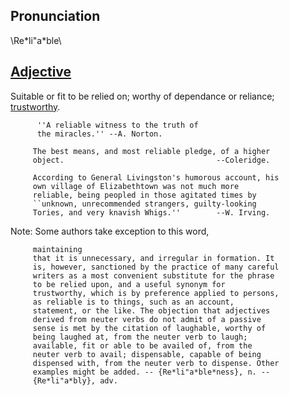 == Pronunciation == 	

\Re*li"a*ble\ 

== [[Adjective]] == 

Suitable or fit to be relied on; worthy of dependance or
reliance; [[trustworthy]].

       ''A reliable witness to the truth of
       the miracles.'' --A. Norton.

      The best means, and most reliable pledge, of a higher
      object.                                  --Coleridge.

      According to General Livingston's humorous account, his
      own village of Elizabethtown was not much more
      reliable, being peopled in those agitated times by
      ``unknown, unrecommended strangers, guilty-looking
      Tories, and very knavish Whigs.''        --W. Irving.

Note: Some authors take exception to this word,
      maintaining
      that it is unnecessary, and irregular in formation. It
      is, however, sanctioned by the practice of many careful
      writers as a most convenient substitute for the phrase
      to be relied upon, and a useful synonym for
      trustworthy, which is by preference applied to persons,
      as reliable is to things, such as an account,
      statement, or the like. The objection that adjectives
      derived from neuter verbs do not admit of a passive
      sense is met by the citation of laughable, worthy of
      being laughed at, from the neuter verb to laugh;
      available, fit or able to be availed of, from the
      neuter verb to avail; dispensable, capable of being
      dispensed with, from the neuter verb to dispense. Other
      examples might be added. -- {Re*li"a*ble*ness}, n. --
      {Re*li"a*bly}, adv.